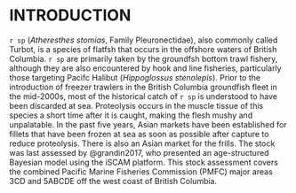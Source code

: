 # INTRODUCTION

`r sp` (*Atheresthes stomias*, Family Pleuronectidae), also commonly called Turbot, is a species of flatfsh that occurs in the offshore waters of British Columbia. `r sp` are primarily taken by the groundfsh bottom trawl fishery, although they are also encountered by hook and line fisheries, particularly those targeting Pacifc Halibut (*Hippoglossus stenolepis*). Prior to the introduction of freezer trawlers in the British Columbia groundfish fleet in the mid-2000s, most of the historical catch of `r sp` is understood to have been discarded at sea. Proteolysis occurs in the muscle tissue of this species a short time after it is caught, making the flesh mushy and unpalatable. In the past five years, Asian markets have been established for fillets that have been frozen at sea as soon as possible after capture to reduce proteolysis. There is also an Asian market for the frills. The stock was last assessed by @grandin2017, who presented an age-structured Bayesian model using the iSCAM platform. This stock assessment covers the combined Pacific Marine Fisheries Commission (PMFC) major areas 3CD and 5ABCDE off the west coast of British Columbia.